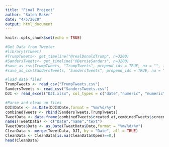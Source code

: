 ```yaml
---
title: "Final Project"
author: "Saleh Baker"
date: "4/5/2020"
output: html_document
---
```


```r
knitr::opts_chunk$set(echo = TRUE)
```

```r
#Get Data from Tweeter
#library(rtweet)
#TrumpTweets<- get_timeline("@realDonaldTrump", n=3200)
#SandersTweets<- get_timeline("@BernieSanders", n=3200)
#save_as_csv(TrumpTweets, "TrumpTweets", prepend_ids = TRUE, na = "", fileEncoding = "UTF-8")
#save_as_csv(SandersTweets, "SandersTweets", prepend_ids = TRUE, na = "", fileEncoding = "UTF-8") 
```

```r
#load data files
TrumpTweets <- read_csv("TrumpTweets.csv")
SandersTweets <- read_csv("SandersTweets.csv")
DJI <- read_excel("DJI.xlsx", col_types = c("date","numeric", "numeric", "numeric", "numeric","numeric", "numeric", "text"))
```

```r
#Parse and clean up files
DJI$Date <- as.Date(DJI$Date,format = "%m/%d/%y")
combinedTweets <- rbind(SandersTweets,TrumpTweets)
TweetData <- data.frame(combinedTweets$created_at,combinedTweets$screen_name,combinedTweets$text)
names(TweetData) <- c("Date","name","text")
TweetData$Date <- as.Date(TweetData$Date,format = "%m/%d/%y")
CleanData <- merge(TweetData, DJI, by = "Date", all = TRUE)
CleanData <- CleanData[is.na(CleanData$Open)==0,]
head(CleanData)
```

